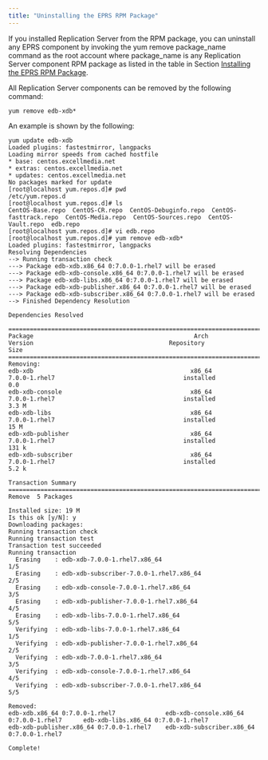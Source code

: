 ```yaml
---
title: "Uninstalling the EPRS RPM Package"
---
```


<div id="uninstalling_xdb_rpm_package" class="registered_link"></div>

If you installed Replication Server from the RPM package, you can uninstall any EPRS component by invoking the yum remove package_name command as the root account where package_name is any Replication Server component RPM package as listed in the table in Section [Installing the EPRS RPM Package](03_installing_rpm_package/#installing_rpm_package).

All Replication Server components can be removed by the following command:

`yum remove edb-xdb*`

An example is shown by the following:

```text
yum update edb-xdb
Loaded plugins: fastestmirror, langpacks
Loading mirror speeds from cached hostfile
* base: centos.excellmedia.net
* extras: centos.excellmedia.net
* updates: centos.excellmedia.net
No packages marked for update
[root@localhost yum.repos.d]# pwd
/etc/yum.repos.d
[root@localhost yum.repos.d]# ls
CentOS-Base.repo  CentOS-CR.repo  CentOS-Debuginfo.repo  CentOS-fasttrack.repo  CentOS-Media.repo  CentOS-Sources.repo  CentOS-Vault.repo  edb.repo
[root@localhost yum.repos.d]# vi edb.repo
[root@localhost yum.repos.d]# yum remove edb-xdb*
Loaded plugins: fastestmirror, langpacks
Resolving Dependencies
--> Running transaction check
---> Package edb-xdb.x86_64 0:7.0.0-1.rhel7 will be erased
---> Package edb-xdb-console.x86_64 0:7.0.0-1.rhel7 will be erased
---> Package edb-xdb-libs.x86_64 0:7.0.0-1.rhel7 will be erased
---> Package edb-xdb-publisher.x86_64 0:7.0.0-1.rhel7 will be erased
---> Package edb-xdb-subscriber.x86_64 0:7.0.0-1.rhel7 will be erased
--> Finished Dependency Resolution

Dependencies Resolved

=========================================================================================================================================================================================
Package                                             Arch                                   Version                                      Repository                            Size
=========================================================================================================================================================================================
Removing:
edb-xdb                                            x86_64                                 7.0.0-1.rhel7                                    installed                            0.0
edb-xdb-console                                    x86_64                                 7.0.0-1.rhel7                                    installed                            3.3 M
edb-xdb-libs                                       x86_64                                 7.0.0-1.rhel7                                    installed                             15 M
edb-xdb-publisher                                  x86_64                                 7.0.0-1.rhel7                                    installed                            131 k
edb-xdb-subscriber                                 x86_64                                 7.0.0-1.rhel7                                    installed                            5.2 k

Transaction Summary
=========================================================================================================================================================================================
Remove  5 Packages

Installed size: 19 M
Is this ok [y/N]: y
Downloading packages:
Running transaction check
Running transaction test
Transaction test succeeded
Running transaction
  Erasing    : edb-xdb-7.0.0-1.rhel7.x86_64                                                                                                                                          1/5 
  Erasing    : edb-xdb-subscriber-7.0.0-1.rhel7.x86_64                                                                                                                               2/5 
  Erasing    : edb-xdb-console-7.0.0-1.rhel7.x86_64                                                                                                                                  3/5 
  Erasing    : edb-xdb-publisher-7.0.0-1.rhel7.x86_64                                                                                                                                4/5 
  Erasing    : edb-xdb-libs-7.0.0-1.rhel7.x86_64                                                                                                                                     5/5 
  Verifying  : edb-xdb-libs-7.0.0-1.rhel7.x86_64                                                                                                                                     1/5 
  Verifying  : edb-xdb-publisher-7.0.0-1.rhel7.x86_64                                                                                                                                2/5 
  Verifying  : edb-xdb-7.0.0-1.rhel7.x86_64                                                                                                                                          3/5 
  Verifying  : edb-xdb-console-7.0.0-1.rhel7.x86_64                                                                                                                                  4/5 
  Verifying  : edb-xdb-subscriber-7.0.0-1.rhel7.x86_64                                                                                                                               5/5

Removed:
edb-xdb.x86_64 0:7.0.0-1.rhel7              edb-xdb-console.x86_64 0:7.0.0-1.rhel7      edb-xdb-libs.x86_64 0:7.0.0-1.rhel7      
edb-xdb-publisher.x86_64 0:7.0.0-1.rhel7    edb-xdb-subscriber.x86_64 0:7.0.0-1.rhel7      

Complete!
```
